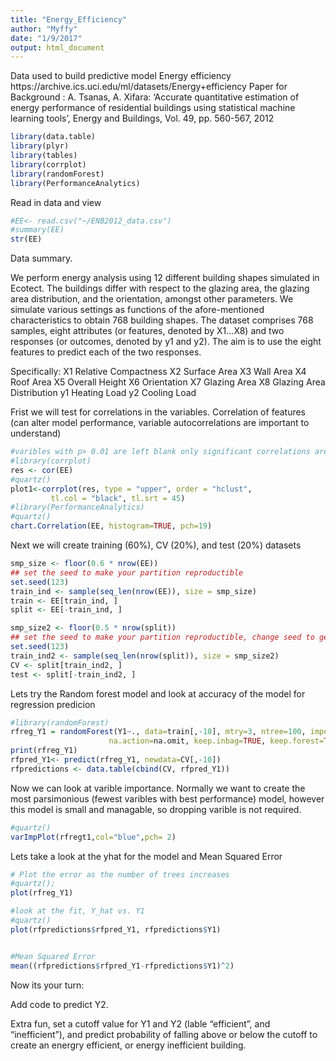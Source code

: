 ```yaml
---
title: "Energy_Efficiency"
author: "Myffy"
date: "1/9/2017"
output: html_document
---
```


Data used to build predictive model
Energy efficiency 
https://archive.ics.uci.edu/ml/datasets/Energy+efficiency
Paper for Background : A. Tsanas, A. Xifara: 'Accurate quantitative estimation of energy performance of residential buildings using statistical machine learning tools', Energy and Buildings, Vol. 49, pp. 560-567, 2012 

```r
library(data.table)
library(plyr)
library(tables)
library(corrplot)
library(randomForest)
library(PerformanceAnalytics)
```

Read in data and view

```r
#EE<- read.csv("~/ENB2012_data.csv")
#summary(EE)
str(EE)
```
Data summary. 

We perform energy analysis using 12 different building shapes simulated in Ecotect. The buildings differ with respect to the glazing area, the glazing area distribution, and the orientation, amongst other parameters. We simulate various settings as functions of the afore-mentioned characteristics to obtain 768 building shapes. The dataset comprises 768 samples, eight attributes (or features, denoted by X1...X8) and two responses (or outcomes, denoted by y1 and y2). The aim is to use the eight features to predict each of the two responses. 

Specifically: 
X1  Relative Compactness 
X2	Surface Area 
X3	Wall Area 
X4	Roof Area 
X5	Overall Height 
X6	Orientation 
X7	Glazing Area 
X8	Glazing Area Distribution 
y1	Heating Load 
y2	Cooling Load

Frist we will test for correlations in the variables.
Correlation of features (can alter model performance, variable autocorrelations are important to understand)
```r
#varibles with p> 0.01 are left blank only significant correlations are shown in color. color intensity is proportional to the correlation coefficient.
#library(corrplot)
res <- cor(EE)
#quartz()
plot1<-corrplot(res, type = "upper", order = "hclust", 
         tl.col = "black", tl.srt = 45)
#library(PerformanceAnalytics)
#quartz()
chart.Correlation(EE, histogram=TRUE, pch=19)
``` 

Next we will create training (60%), CV (20%), and test (20%) datasets

```r
smp_size <- floor(0.6 * nrow(EE))
## set the seed to make your partition reproductible
set.seed(123)
train_ind <- sample(seq_len(nrow(EE)), size = smp_size)
train <- EE[train_ind, ]
split <- EE[-train_ind, ]

smp_size2 <- floor(0.5 * nrow(split))
## set the seed to make your partition reproductible, change seed to get different data partitions
set.seed(123)
train_ind2 <- sample(seq_len(nrow(split)), size = smp_size2)
CV <- split[train_ind2, ]
test <- split[-train_ind2, ]

```

Lets try the Random forest model and look at accuracy of the model for regression predicion

```r
#library(randomForest)
rfreg_Y1 = randomForest(Y1~., data=train[,-10], mtry=3, ntree=100, importance=TRUE, 
                      na.action=na.omit, keep.inbag=TRUE, keep.forest=TRUE)
print(rfreg_Y1)
rfpred_Y1<- predict(rfreg_Y1, newdata=CV[,-10])
rfpredictions <- data.table(cbind(CV, rfpred_Y1))
```


Now we can look at varible importance. Normally we want to create the most parsimonious (fewest varibles with best performance) model, however this model is small and managable, so dropping varible is not required.
```r
#quartz()
varImpPlot(rfregt1,col="blue",pch= 2)
```

Lets take a look at the yhat for the model and Mean Squared Error
```r
# Plot the error as the number of trees increases
#quartz(); 
plot(rfreg_Y1)

#look at the fit, Y_hat vs. Y1
#quartz()
plot(rfpredictions$rfpred_Y1, rfpredictions$Y1)


#Mean Squared Error
mean((rfpredictions$rfpred_Y1-rfpredictions$Y1)^2)

```

Now its your turn:

Add code to predict Y2. 

Extra fun, set a cutoff value for Y1 and Y2 (lable "efficient", and "inefficient"), and predict probability of falling above or below the cutoff to create an energry efficient, or energy inefficient building.

